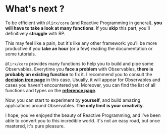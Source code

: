 # What's next ?

To be efficient with `@lirx/core` (and Reactive Programming in general),
**you will have to take a look at many functions**.
If you **skip** this part, you'll definitively **struggle** with RP.

This may feel like a pain, but it's like any other framework: you'll be more productive if you **take an hour** (or a few) reading the documentation or some tutorials.

`@lirx/core` provides many functions to help you to build and pipe some Observables.
Everytime you **face a problem** with Observables, **there is probably an existing function** to fix it.
I recommend you to consult the **[decision tree page](/docs/documentation/decision-tree/)** in this case.
Usually, it will appear for Observables and cases you haven't encountered yet.
Moreover, you can find the list of all functions and types on the **[reference page](/docs/tags/)**.


Now, you can start to experiment by **yourself**, and build amazing applications around Observables.
**The only limit is your creativity**.

I hope, you've enjoyed the beauty of Reactive Programming, and I've been able to convert you to this incredible world.
It's not an easy road, but once mastered, it's pure pleasure.
